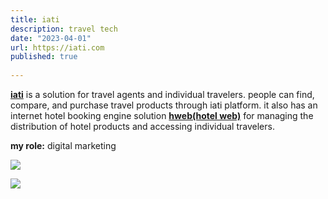 ```yaml
---
title: iati
description: travel tech
date: "2023-04-01"
url: https://iati.com
published: true
  
---
```


[**iati**](https://iati.com/) is a solution for travel agents and individual travelers. people can find, compare, and purchase travel products through iati platform. it also has an internet hotel booking engine solution [**hweb(hotel web)**](https://hweb.com/EN/index.html) for managing the distribution of hotel products and accessing individual travelers.

**my role:** digital marketing

[![](/iati.png)](https://planetfall.io)

[![](/tummy.png)](https://planetfall.io)

